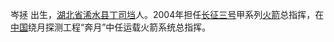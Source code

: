 {{multiple issues|
{{expand|time=2013-12-29T14:44:00+00:00}}
{{refimprove|time=2013-12-29T14:44:00+00:00}}
{{unreferenced|time=2013-12-29T14:44:00+00:00}}
}}
岑拯 {{BD|1964年|12月|}}出生，[[湖北省|湖北省]][[浠水县|浠水县]][[丁司垱|丁司垱]]人。2004年担任[[长征三号|长征三号]]甲系列[[火箭|火箭]]总指挥，在[[中国|中国]]绕月探测工程“奔月”中任运载火箭系统总指挥。

{{中國人物小作品}}
